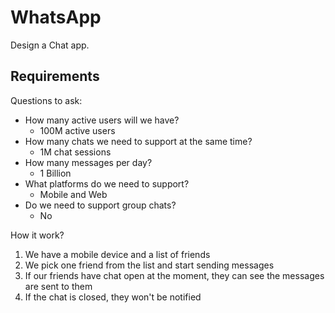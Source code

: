 # WhatsApp

Design a Chat app.

## Requirements

Questions to ask:
- How many active users will we have?
  - 100M active users
- How many chats we need to support at the same time?
  - 1M chat sessions
- How many messages per day?
  - 1 Billion
- What platforms do we need to support?
  - Mobile and Web
- Do we need to support group chats?
  - No

How it work?
1. We have a mobile device and a list of friends
2. We pick one friend from the list and start sending messages
3. If our friends have chat open at the moment, they can see the messages are sent to them
4. If the chat is closed, they won't be notified
